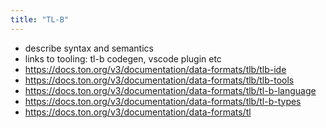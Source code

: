 ```yaml
---
title: "TL-B"
---
```


- describe syntax and semantics
- links to tooling: tl-b codegen, vscode plugin etc
- https://docs.ton.org/v3/documentation/data-formats/tlb/tlb-ide
- https://docs.ton.org/v3/documentation/data-formats/tlb/tlb-tools
- https://docs.ton.org/v3/documentation/data-formats/tlb/tl-b-language
- https://docs.ton.org/v3/documentation/data-formats/tlb/tl-b-types
- https://docs.ton.org/v3/documentation/data-formats/tl